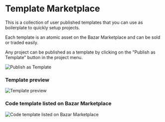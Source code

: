 # Template Marketplace

This is a collection of user published templates that you can use as boilerplate to quickly setup projects.

Each template is an atomic asset on the Bazar Marketplace and can be sold or traded easily.

Any project can be published as a template by clicking on the "Publish as Template" button in the project menu.

![Publish as Template](../../assets/images/template-marketplace.png)

### Template preview

![Template preview](../../assets/images/template-preview.png)

### Code template listed on Bazar Marketplace

![Code template listed on Bazar Marketplace](../../assets/images/bazar.png)